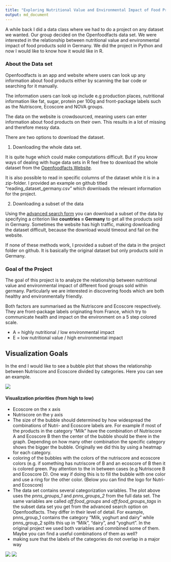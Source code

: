 ```yaml
---
title: "Exploring Nutritional Value and Environmental Impact of Food Products Sold in Germany"
output: md_document
---
```

A while back I did a data class where we had to do a project on any dataset we wanted. Our group decided on the Openfoodfacts data set. We were interested in the relationship between nutritional value and environmental impact of food products sold in Germany. We did the project in Python and now I would like to know how it would like in R. 

### About the Data set
Openfoodfacts is an app and website where users can look up any information about food products either by scanning the bar code or searching for it manually. 

The information users can look up include e.g production places, nutritional information like fat, sugar, protein per 100g and front-package labels such as the Nutriscore, Ecoscore and NOVA groups.

The data on the website is crowdsourced, meaning users can enter information about food products on their own. This results in a lot of missing and therefore messy data.   

There are two options to download the dataset.

1. Downloading the whole data set. 

It is quite huge which could make computations difficult. But if you know ways of dealing with huge data sets in R feel free to download the whole dataset from the [Openfoodfacts Website](https://world.openfoodfacts.org/data).

It is also possible to read in specific columns of the dataset while it is in a zip-folder. I provided an example on github titled "reading_dataset_germany.csv" which downloads the relevant information for the project.  

2. Downloading a subset of the data

Using the [advanced search form](https://world.openfoodfacts.org/cgi/search.pl) you can download a subset of the data by specifying a criterion like **countries = Germany** to get all the products sold in Germany. 
Sometimes the website has high traffic, making downloading the dataset difficult, because the download would timeout and fail on the website. 

If none of these methods work, I provided a subset of the data in the project folder on github. It is basically the original dataset but only products sold in Germany. 
 

### Goal of the Project
The goal of this project is to analyze the relationship between nutritional value and environmental impact of different food groups sold within germany. Particularly we are interested in discovering foods which are both healthy and environmentally friendly.

Both factors are summarised as the Nutriscore and Ecoscore respectively. They are front-package labels originating from France, which try to communicate health and impact on the environment on a 5 step colored scale.

- A = highly nutritional / low environmental impact
- E = low nutritional value / high environmental impact


## Visualization Goals
In the end I would like to see a bubble plot that shows the relationship between Nutriscore and Ecoscore divided by categories. Here you can see an example.

![](bubble_plot.png)


#### Visualization priorities (from high to low)
- Ecoscore on the x axis
- Nutriscore on the y axis 
- The size of the bubble should determined by how widespread the combinations of Nutri- and Ecoscore labels are. For example if most of the products in the category "Milk" have the combination of Nutriscore A and Ecoscore B then the center of the bubble should be there in the graph. Depending on how many other combination the specific category shows the bigger the bubble. Originally we did this by using a heatmap for each category.
- coloring of the bubbles with the colors of the nutriscore and ecoscore colors (e.g. if something has nutriscore of B and an ecoscore of B then it is colored green. Pay attention to the in between cases (e.g Nutriscore B and Ecoscore D). One way if doing this is to fill the bubble with one color and use a ring for the other color. (Below you can find the logo for Nutri- and Ecoscore)
- The data set contains several categorization variables. 
The plot above uses the *pnns_groups_1* and *pnns_groups_2* from the full data set. The same variables are called *off:food_groups* and *off:food_groups_tags* in the subset data set you get from the advanced search option on Openfoodfacts. They differ in their level of detail. For example, pnns_group_1 contains the category "Milk, yoghurt and dairy" while pnns_group_2 splits this up in "Milk", "dairy", and "yoghurt". In the original project we used both variables and comnbined some of them. Maybe you can find a useful combinations of them as well? 
- making sure that the labels of the categories do not overlap in a major way

![](ecoscore_logo.jpg)
![](nutriscore_logo.png)
